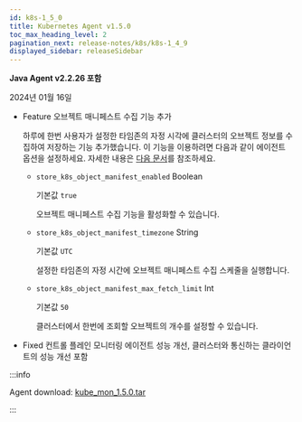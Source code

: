 ```yaml
---
id: k8s-1_5_0
title: Kubernetes Agent v1.5.0
toc_max_heading_level: 2
pagination_next: release-notes/k8s/k8s-1_4_9
displayed_sidebar: releaseSidebar
---
```


**Java Agent v2.2.26 포함**

2024년 01월 16일

- <Status>Feature</Status> 오브젝트 매니페스트 수집 기능 추가

  하루에 한번 사용자가 설정한 타임존의 자정 시각에 클러스터의 오브젝트 정보를 수집하여 저장하는 기능 추가했습니다. 이 기능을 이용하려면 다음과 같이 에이전트 옵션을 설정하세요. 자세한 내용은 [다음 문서](../../kubernetes/object-manifest)를 참조하세요.
  
  - `store_k8s_object_manifest_enabled` <span class='type'>Boolean</span>

    기본값 `true`

    오브젝트 매니페스트 수집 기능을 활성화할 수 있습니다.

  - `store_k8s_object_manifest_timezone` <span class='type'>String</span>

    기본값 `UTC`

    설정한 타임존의 자정 시간에 오브젝트 매니페스트 수집 스케줄을 실행합니다.

  - `store_k8s_object_manifest_max_fetch_limit` <span class='type'>Int</span>

    기본값 `50`

    클러스터에서 한번에 조회할 오브젝트의 개수를 설정할 수 있습니다.

- <Status>Fixed</Status> 컨트롤 플레인 모니터링 에이전트 성능 개선, 클러스터와 통신하는 클라이언트의 성능 개선 포함

:::info

Agent download: [kube_mon_1.5.0.tar](https://repo.whatap.io/docker/kube_mon_1.5.0.tar)

:::